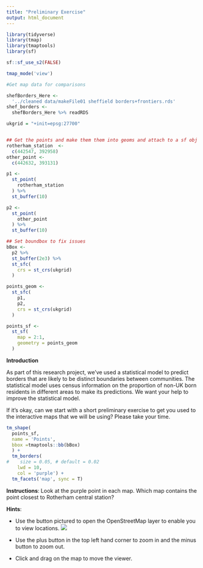 ```yaml
---
title: "Preliminary Exercise"
output: html_document
---
```

```r

library(tidyverse)
library(tmap)
library(tmaptools)
library(sf)

sf::sf_use_s2(FALSE)

tmap_mode('view')
```

```r
#Get map data for comparisons

shefBorders_Here <-
  '../cleaned data/makeFile01 sheffield borders+frontiers.rds'
shef_borders <-
  shefBorders_Here %>% readRDS

ukgrid = "+init=epsg:27700"


## Get the points and make them them into geoms and attach to a sf obj
rotherham_station  <- 
  c(442547, 392958)
other_point <- 
  c(442632, 393131)

p1 <-
  st_point(
    rotherham_station
  ) %>% 
  st_buffer(10)

p2 <-
  st_point(
    other_point
  ) %>% 
  st_buffer(10)

## Set boundbox to fix issues
bBox <- 
  p2 %>%
  st_buffer(2e3) %>%
  st_sfc(
    crs = st_crs(ukgrid)
  )

points_geom <-
  st_sfc(
    p1,
    p2,
    crs = st_crs(ukgrid)
  )

points_sf <-
  st_sf(
    map = 2:1,
    geometry = points_geom
  )


```


**Introduction**

As part of this research project, we've used a statistical model to predict borders that are likely to be distinct boundaries between communities. The statistical model uses census information on the proportion of non-UK born residents in different areas to make its predictions. We want your help to improve the statistical model.

If it's okay, can we start with a short preliminary exercise to get you used to the interactive maps that we will be using? Please take your time.

``` r

tm_shape(
  points_sf,
  name = 'Points',
  bbox =tmaptools::bb(bBox)
  ) +
  tm_borders(
#    size = 0.05, # default = 0.02
    lwd = 10,
    col = 'purple') +
  tm_facets('map', sync = T) 


```

**Instructions**: Look at the purple point in each map. Which map contains the point closest to Rotherham central station?

**Hints**:

- Use the button pictured to open the OpenStreetMap layer to enable you to view locations.
![](images/layers-picture.png)

- Use the plus button in the top left hand corner to zoom in and the minus button to zoom out.

- Click and drag on the map to move the viewer.
